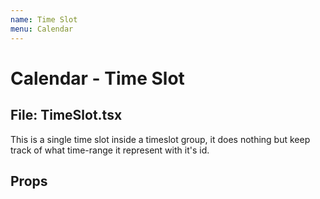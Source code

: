 ```yaml
---
name: Time Slot
menu: Calendar
---
```



# Calendar - Time Slot
## File: TimeSlot.tsx

This is a single time slot inside a timeslot group, it does nothing but keep track of what time-range it represent with it's id.

## Props

<Props of={TimeSlot} />

